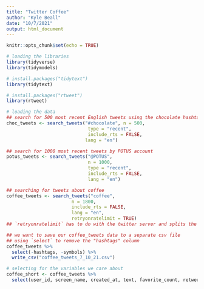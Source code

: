 ```yaml
---
title: "Twitter Coffee"
author: "Kyle Beall"
date: "10/7/2021"
output: html_document
---
```


```r
knitr::opts_chunk$set(echo = TRUE)
```

```r
# loading the libraries
library(tidyverse)
library(tidymodels)

# install.packages("tidytext")
library(tidytext)

# install.packages("rtweet")
library(rtweet)
```

```r
# loading the data
## search for 500 most recent English tweets using the chocolate hashtag
choc_tweets <- search_tweets("#chocolate", n = 500, 
                              type = "recent",
                              include_rts = FALSE, 
                             lang = "en")

## search for 1000 most recent tweets by POTUS account
potus_tweets <- search_tweets("@POTUS", 
                              n = 1000,
                              type = "recent",
                              include_rts = FALSE,
                              lang = "en")

## searching for tweets about coffee
coffee_tweets <- search_tweets("coffee",
                        n = 1800,
                        include_rts = FALSE,
                        lang = "en",
                        retryonratelimit = TRUE)
## `retryonratelimit` has to do with the twitter server and splits the query into smaller chunks

## we want to save our coffee_tweets data to a separate csv file
## using `select` to remove the "hashtags" column
coffee_tweets %>% 
  select(-hashtags, -symbols) %>%
  write_csv("coffee_tweets_7_10_21.csv")

```

```r
# selecting for the variables we care about 
coffee_short <- coffee_tweets %>%
  select(user_id, screen_name, created_at, text, favorite_count, retweet_count)
```

